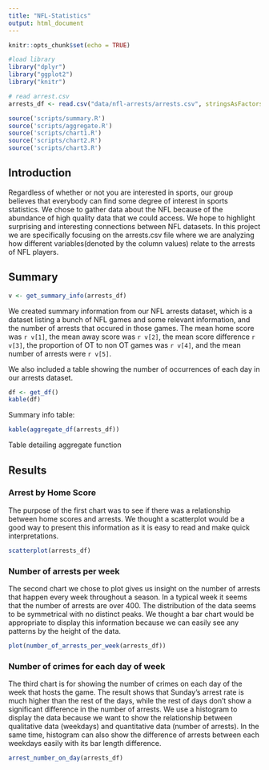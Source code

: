 ```yaml
---
title: "NFL-Statistics"
output: html_document
---
```


```r
knitr::opts_chunk$set(echo = TRUE)

#load library
library("dplyr")
library("ggplot2")
library("knitr")

# read arrest.csv
arrests_df <- read.csv("data/nfl-arrests/arrests.csv", stringsAsFactors = FALSE)

source('scripts/summary.R')
source('scripts/aggregate.R')
source('scripts/chart1.R')
source('scripts/chart2.R')
source('scripts/chart3.R')
```


## Introduction

Regardless of whether or not you are interested in sports, our group believes that everybody can find some degree of interest in sports statistics. We chose to gather data about the NFL because of the abundance of high quality data that we could access. We hope to highlight surprising and interesting connections between NFL datasets. In this project we are specifically focusing on the arrests.csv file where we are analyzing how different variables(denoted by the column values) relate to the arrests of NFL players. 


## Summary

```r
v <- get_summary_info(arrests_df)
```
We created summary information from our NFL arrests dataset, which is a dataset listing a bunch of NFL games and some relevant information, and the number of arrests that occured in those games.
The mean home score was `r v[1]`, the mean away score was `r v[2]`, the mean score difference `r v[3]`, the proportion of OT to non OT games was `r v[4]`, and the mean number of arrests were `r v[5]`.

We also included a table showing the number of occurrences of each day in our arrests dataset.

```r
df <- get_df()
kable(df)
```

Summary info table:

```r
kable(aggregate_df(arrests_df))
```

Table detailing aggregate function

## Results

### Arrest by Home Score
The purpose of the first chart was to see if there was a relationship between home scores and arrests. We thought a scatterplot would be a good way to present this information as it is easy to read and make quick interpretations. 

```r
scatterplot(arrests_df)
```

### Number of arrests per week
The second chart we chose to plot gives us insight on the number of arrests that happen every week throughout a season. In a typical week it seems that the number of arrests are over 400. The distribution of the data seems to be symmetrical with no distinct peaks. We thought a bar chart would be appropriate to display this information because we can easily see any patterns by the height of the data.

```r
plot(number_of_arrests_per_week(arrests_df))
```

### Number of crimes for each day of week
The third chart is for showing the number of crimes on each day of the week that hosts the game. The result shows that Sunday’s arrest rate is much higher than the rest of the days, while the rest of days don’t show a significant difference in the number of arrests. We use a histogram to display the data because we want to show the relationship between qualitative data (weekdays) and quantitative data (number of arrests). In the same time, histogram can also show the difference of arrests between each weekdays easily with its bar length difference.

```r
arrest_number_on_day(arrests_df)
```
